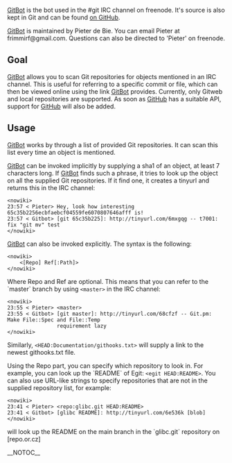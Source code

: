[[GitBot]] is the bot used in the #git IRC channel on freenode. It's source is also kept in Git and can be found [http://github.com/pieter/gitbot/tree/master on GitHub].

[[GitBot]] is maintained by Pieter de Bie. You can email Pieter at frimmirf@gmail.com. Questions can also be directed to 'Pieter' on freenode.

== Goal ==

[[GitBot]] allows you to scan Git repositories for objects mentioned in an IRC channel. This is useful for referring to a specific commit or file, which can then be viewed online using the link [[GitBot]] provides. Currently, only Gitweb and local repositories are supported. As soon as [[GitHub]] has a suitable API, support for [[GitHub]] will also be added.

== Usage ==

[[GitBot]] works by through a list of provided Git repositories. It can scan this list every time an object is mentioned.

[[GitBot]] can be invoked implicitly by supplying a sha1 of an object, at least 7 characters long. If [[GitBot]] finds such a phrase, it tries to look up the object on all the supplied Git repositories. If it find one, it creates a tinyurl and returns this in the IRC channel:
<pre><nowiki>
23:57 < Pieter> Hey, look how interesting 65c35b2256ecbfaebcf04559fe6070807646afff is!
23:57 < Gitbot> [git 65c35b225]: http://tinyurl.com/6mxgqg -- t7001: fix "git mv" test
</nowiki></pre>

[[GitBot]] can also be invoked explicitly. The syntax is the following:
<pre><nowiki>
    <[Repo] Ref[:Path]>
</nowiki></pre>
Where Repo and Ref are optional. This means that you can refer to the `master` branch by using <code><nowiki><master></nowiki></code> in the IRC channel:
<pre><nowiki>
23:55 < Pieter> <master>
23:55 < Gitbot> [git master]: http://tinyurl.com/68cfzf -- Git.pm: Make File::Spec and File::Temp 
                requirement lazy
</nowiki></pre>

Similarly, <code><nowiki><HEAD:Documentation/githooks.txt></nowiki></code> will supply a link to the newest githooks.txt file.

Using the Repo part, you can specify which repository to look in. For example, you can look up the `README` of Egit: <code><nowiki><egit HEAD:README></nowiki></code>. You can also use URL-like strings to specify repositories that are not in the supplied repository list, for example:
<pre><nowiki>
23:41 < Pieter> <repo:glibc.git HEAD:README>
23:41 < Gitbot> [glibc README]: http://tinyurl.com/6e536k [blob]
</nowiki></pre>
will look up the README on the main branch in the `glibc.git` repository on [repo.or.cz]

__NOTOC__